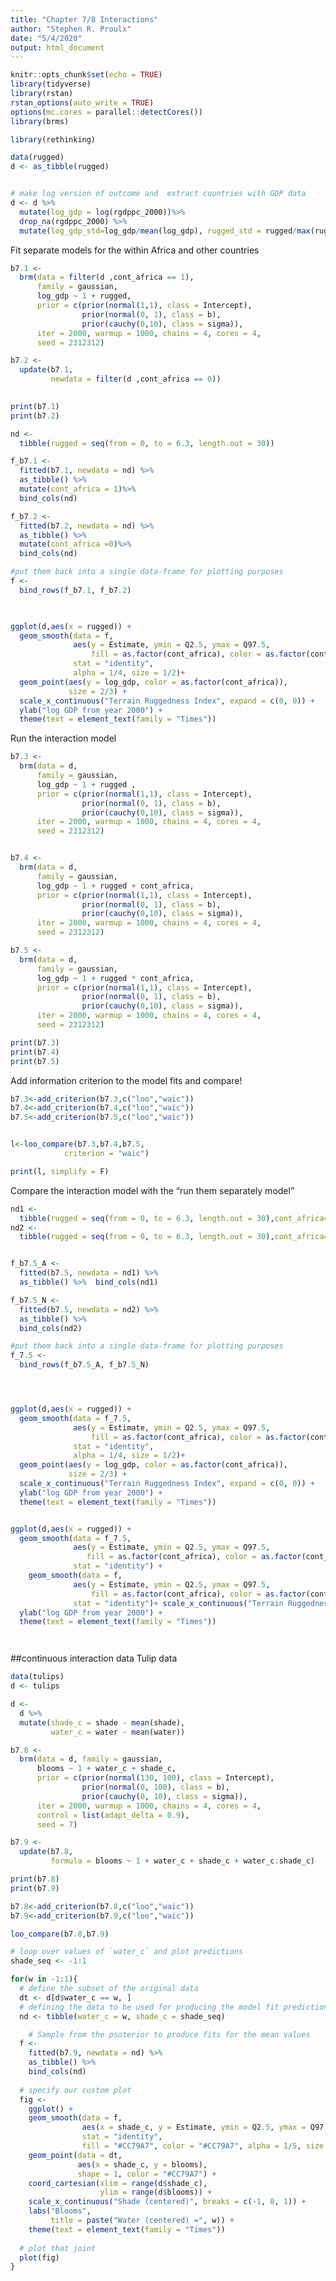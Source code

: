 ```yaml
---
title: "Chapter 7/8 Interactions"
author: "Stephen R. Proulx"
date: "5/4/2020"
output: html_document
---
```


```r
knitr::opts_chunk$set(echo = TRUE)
library(tidyverse)
library(rstan)
rstan_options(auto_write = TRUE)
options(mc.cores = parallel::detectCores())
library(brms)

library(rethinking)
```


```r
data(rugged)
d <- as_tibble(rugged)


# make log version of outcome and  extract countries with GDP data
d <- d %>% 
  mutate(log_gdp = log(rgdppc_2000))%>%
  drop_na(rgdppc_2000) %>% 
  mutate(log_gdp_std=log_gdp/mean(log_gdp), rugged_std = rugged/max(rugged))
```

Fit separate models for the within Africa and other countries
```r
b7.1 <-
  brm(data = filter(d ,cont_africa == 1), 
      family = gaussian,
      log_gdp ~ 1 + rugged,
      prior = c(prior(normal(1,1), class = Intercept),
                prior(normal(0, 1), class = b),
                prior(cauchy(0,10), class = sigma)),
      iter = 2000, warmup = 1000, chains = 4, cores = 4,
      seed = 2312312)

b7.2 <-
  update(b7.1, 
         newdata = filter(d ,cont_africa == 0))
 
```


```r
print(b7.1)
print(b7.2)
```

```r
nd <- 
  tibble(rugged = seq(from = 0, to = 6.3, length.out = 30))

f_b7.1 <-
  fitted(b7.1, newdata = nd) %>%
  as_tibble() %>%
  mutate(cont_africa = 1)%>%
  bind_cols(nd) 

f_b7.2 <-
  fitted(b7.2, newdata = nd) %>%
  as_tibble() %>%
  mutate(cont_africa =0)%>%
  bind_cols(nd)

#put them back into a single data-frame for plotting purposes
f <-
  bind_rows(f_b7.1, f_b7.2) 

 

ggplot(d,aes(x = rugged)) +
  geom_smooth(data = f,
              aes(y = Estimate, ymin = Q2.5, ymax = Q97.5,
                  fill = as.factor(cont_africa), color = as.factor(cont_africa)),
              stat = "identity", 
              alpha = 1/4, size = 1/2)+
  geom_point(aes(y = log_gdp, color = as.factor(cont_africa)),
             size = 2/3) +
  scale_x_continuous("Terrain Ruggedness Index", expand = c(0, 0)) +
  ylab("log GDP from year 2000") +
  theme(text = element_text(family = "Times"))  

```
Run the interaction model
```r
b7.3 <-
  brm(data = d, 
      family = gaussian,
      log_gdp ~ 1 + rugged ,
      prior = c(prior(normal(1,1), class = Intercept),
                prior(normal(0, 1), class = b),
                prior(cauchy(0,10), class = sigma)),
      iter = 2000, warmup = 1000, chains = 4, cores = 4,
      seed = 2312312)


b7.4 <-
  brm(data = d, 
      family = gaussian,
      log_gdp ~ 1 + rugged + cont_africa,
      prior = c(prior(normal(1,1), class = Intercept),
                prior(normal(0, 1), class = b),
                prior(cauchy(0,10), class = sigma)),
      iter = 2000, warmup = 1000, chains = 4, cores = 4,
      seed = 2312312)

b7.5 <-
  brm(data = d, 
      family = gaussian,
      log_gdp ~ 1 + rugged * cont_africa,
      prior = c(prior(normal(1,1), class = Intercept),
                prior(normal(0, 1), class = b),
                prior(cauchy(0,10), class = sigma)),
      iter = 2000, warmup = 1000, chains = 4, cores = 4,
      seed = 2312312)


```

```r
print(b7.3)
print(b7.4)
print(b7.5)

```


Add information criterion to the model fits and compare!
```r
b7.3<-add_criterion(b7.3,c("loo","waic"))
b7.4<-add_criterion(b7.4,c("loo","waic"))
b7.5<-add_criterion(b7.5,c("loo","waic"))


l<-loo_compare(b7.3,b7.4,b7.5,
            criterion = "waic")

print(l, simplify = F)


```


Compare the interaction model with the "run them separately model"
```r
nd1 <- 
  tibble(rugged = seq(from = 0, to = 6.3, length.out = 30),cont_africa=0)
nd2 <- 
  tibble(rugged = seq(from = 0, to = 6.3, length.out = 30),cont_africa=1)


f_b7.5_A <-
  fitted(b7.5, newdata = nd1) %>%
  as_tibble() %>%  bind_cols(nd1)

f_b7.5_N <-
  fitted(b7.5, newdata = nd2) %>%
  as_tibble() %>%
  bind_cols(nd2)

#put them back into a single data-frame for plotting purposes
f_7.5 <-
  bind_rows(f_b7.5_A, f_b7.5_N) 




ggplot(d,aes(x = rugged)) +
  geom_smooth(data = f_7.5,
              aes(y = Estimate, ymin = Q2.5, ymax = Q97.5,
                  fill = as.factor(cont_africa), color = as.factor(cont_africa)),
              stat = "identity", 
              alpha = 1/4, size = 1/2)+
  geom_point(aes(y = log_gdp, color = as.factor(cont_africa)),
             size = 2/3) +
  scale_x_continuous("Terrain Ruggedness Index", expand = c(0, 0)) +
  ylab("log GDP from year 2000") +
  theme(text = element_text(family = "Times"))  


ggplot(d,aes(x = rugged)) +
  geom_smooth(data = f_7.5,
              aes(y = Estimate, ymin = Q2.5, ymax = Q97.5,
                 fill = as.factor(cont_africa), color = as.factor(cont_africa+2)),
              stat = "identity") +
    geom_smooth(data = f,
              aes(y = Estimate, ymin = Q2.5, ymax = Q97.5,
                  fill = as.factor(cont_africa), color = as.factor(cont_africa)),
              stat = "identity")+ scale_x_continuous("Terrain Ruggedness Index", expand = c(0, 0)) +
  ylab("log GDP from year 2000") +
  theme(text = element_text(family = "Times"))  




```




##continuous interaction data
Tulip data

```r
data(tulips)
d <- tulips

d <-
  d %>%
  mutate(shade_c = shade - mean(shade),
         water_c = water - mean(water))

```
```r
b7.8 <-
  brm(data = d, family = gaussian,
      blooms ~ 1 + water_c + shade_c,
      prior = c(prior(normal(130, 100), class = Intercept),
                prior(normal(0, 100), class = b),
                prior(cauchy(0, 10), class = sigma)),
      iter = 2000, warmup = 1000, chains = 4, cores = 4,
      control = list(adapt_delta = 0.9),
      seed = 7)

b7.9 <- 
  update(b7.8, 
         formula = blooms ~ 1 + water_c + shade_c + water_c:shade_c)
```
```r
print(b7.8)
print(b7.9)

b7.8<-add_criterion(b7.8,c("loo","waic"))
b7.9<-add_criterion(b7.9,c("loo","waic"))

loo_compare(b7.8,b7.9)

```


```r
# loop over values of `water_c` and plot predictions
shade_seq <- -1:1

for(w in -1:1){
  # define the subset of the original data
  dt <- d[d$water_c == w, ]
  # defining the data to be used for producing the model fit predictions
  nd <- tibble(water_c = w, shade_c = shade_seq)

    # Sample from the psoterior to produce fits for the mean values
  f <- 
    fitted(b7.9, newdata = nd) %>%
    as_tibble() %>%
    bind_cols(nd)
  
  # specify our custom plot
  fig <- 
    ggplot() +
    geom_smooth(data = f,
                aes(x = shade_c, y = Estimate, ymin = Q2.5, ymax = Q97.5),
                stat = "identity", 
                fill = "#CC79A7", color = "#CC79A7", alpha = 1/5, size = 1/2) +
    geom_point(data = dt, 
               aes(x = shade_c, y = blooms),
               shape = 1, color = "#CC79A7") +
    coord_cartesian(xlim = range(d$shade_c), 
                    ylim = range(d$blooms)) +
    scale_x_continuous("Shade (centered)", breaks = c(-1, 0, 1)) +
    labs("Blooms", 
         title = paste("Water (centered) =", w)) +
    theme(text = element_text(family = "Times"))
  
  # plot that joint
  plot(fig)
}
```